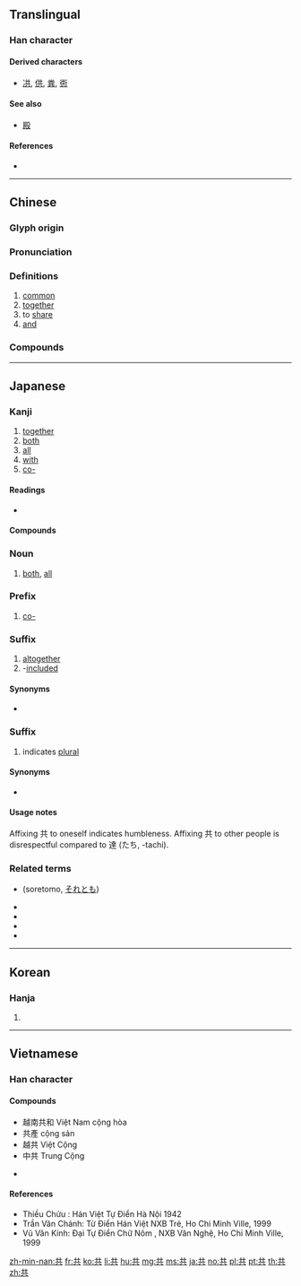 {{character info/new}}
==Translingual==
{{stroke order|strokes=6}}

===Han character===
{{Han char|rn=12|rad=八|as=04|sn=6|four=44801|canj=TC|ids=⿱龷八}}

====Derived characters====
* [[㓋]], [[供]], [[粪]], [[衖]]

====See also====
* {{l|mul|暴}} [[殿]]<!-- does the left side exist independently? -->

====References====
* {{Han ref|kx=0127.050|dkj=01458|dj=0283.060|hdz=10243.020|uh=5171|ud=20849|bh=A640|bd=42560}}

----

==Chinese==
{{zh-forms}}

===Glyph origin===
{{Han etyl}}

===Pronunciation===
{{zh-pron
|m=gòng
|m-s=gong4
|c=gung6,gung1
|h=pfs=khiung
|md=gâe̤ng
|mn=kāng/kā/kiōng
|mn_note=kāng, kā - vernacular, kiōng - literary
|w=3gon
|mc=y
|oc=y
|ma=y
|cat=a,adv,v,con
}}

===Definitions===
{{zh-hanzi}}

# [[common]]
# [[together]]
# to [[share]]
# [[and]]

===Compounds===
{{zh-der|共餐|共產黨|共產國際|共產主義|共產主義青年團|共處|共度|共犯|共匪|共管|共和|共和國|共和制|共話|共計|共進|共居|共勉|共鳴|共謀|共棲|共青團|共生|共識|共事|共同|共同市場|共同體|共同語言|共享|共性|共議|共用|共有|共振|一共|不共天地|不共戴天|不共鑣|中共|五族共和|人神共憤|休戚與共|兄弟共妻|兩虎共鬥|公共|公共事業|公共保險|公共場所|公共安全|公共廁所|公共建設|公共投資|公共支出|公共收入|公共政策|公共救助|公共汽車|公共浴場|公共環境|公共給水|公共行政|公共衛生|公共設施|公共財政|公共部門|公共關係|公共電視|公共電話|公同共有|共乘|共事一夫|共享軟體|共分|共同代理|共同代表|共同企業|共同保證|共同努力|共同基金|共同感覺|共同正犯|共同科目|共同管道|共同經營|共同繼承|共同訴訟|共同語|共同財產|共同趨向|共同運銷|共同點|共命鳥|共和時代|共商大計|共存|共寢|共審制度|共工|共患|共患難|共挽鹿車|共敘舊姻|共有人|共枕|共業|共榮辱|共歲|共治|共洩|共濟一堂|共為脣齒|共營|共犯罪|共生礦|共產國家|共產宣言|共產集團|共登|共益權|共相|共相脣齒|共知|共禦外侮|共筆硯|共線點|共總|共聚|共聚一堂|共舞|共衾|共襄盛舉|共話衷腸|共語|共談|共論|共識決|共軛弧|共軛角|共通|共通意志|共閱|共體時艱|共點線|分憂共患|分甘共苦|反共|反共義士|同休共戚|同條共貫|同甘共苦|同生共死|同胞共乳|同舟共濟|同衾共枕|周召共和|和平共存|和平共處|和衷共濟|國際共管|多共少|天人共棄|奇文共賞|患難與共|攏共|普天共友|有目共睹|有目共見|有目共賞|松蘿共倚|核磁共振|榮辱與共|汽電共生|牛驥共牢|生死與共|眾目共睹|眾目共視|神人共悅|神人共戮|禍福與共|統共|總共|與共|通共|雅俗共賞|首尾共濟|鹿車共挽|共產}}

----

==Japanese==

===Kanji===
{{ja-kanji|grade=4|rs=八04}}

# [[together]]
# [[both]]
# [[all]]
# [[with]]
# [[co-]]

====Readings====
* {{ja-readings|goon=[[く]] (ku), [[くう]] (kū)|kanon=[[きょう]] (kyō)|kanyoon=[[ぐ]] (gu)|kun=[[とも]] (tomo), [[ともに]] (tomoni), [[ども]] (domo)}}

====Compounds====
{{der5
| {{ja-r|共演|きょうえん}}
| {{ja-r|共学|きょうがく}}
| {{ja-r|共感|きょうかん}}
| {{ja-r|共産|きょうさん}}
| {{ja-r|共産党|きょうさんとう}}
| {{ja-r|共存|きょうぞん}}
| {{ja-r|共著|きょうちょ}}
| {{ja-r|共通|きょうつう}}
| {{ja-r|共通語|きょうつうご}}
| {{ja-r|共同|きょうどう}}
| {{ja-r|共犯|きょうはん}}
| {{ja-r|共謀|きょうぼう}}
| {{ja-r|共鳴|きょうめい}}
| {{ja-r|共有|きょうゆう}}
| {{ja-r|共用|きょうよう}}
| {{ja-r|共和国|きょうわこく}}
| {{ja-r|共依存|きょういぞん}}
| {{ja-r|共々|ともども}}, {{ja-r|共共|ともども}}
| {{ja-r|共営|きょうえい}}
| {{ja-r|共栄|きょうえい}}
| {{ja-r|共益|きょうえき}}
| {{ja-r|共起|きょうき}}
| {{ja-r|共襟|ともえり}}
| {{ja-r|共催|きょうさい}}
| {{ja-r|共済|きょうさい}}
| {{ja-r|共助|きょうじょ}}
| {{ja-r|共晶|きょうしょう}}
| {{ja-r|公共|こうきょう}}
| {{ja-r|事共|ことども}}
| {{ja-r|社共|しゃきょう}}
| {{ja-r|是非共|ぜひとも}}
| {{ja-r|中共|ちゅうきょう}}
| {{ja-r|防共|ぼうきょう}}
| {{ja-r|身共|みども}}
| {{ja-r|諸共|もろとも}}
| {{ja-r|容共|ようきょう}}
| {{ja-r|両方共|りょうほうとも}}
| {{ja-r|私共|わたくしども}}
| {{ja-r|何共|なんとも}}
}}

===Noun===
{{ja-noun|とも}}

# [[both]], [[all]]

===Prefix===
{{ja-pos|prefix|きょう}}

# [[co-]]

===Suffix===
{{ja-pos|suffix|とも}}

# [[altogether]]
# -[[included]]
#: {{ja-usex|送料共|そうりょう-とも|including shipping fees, including postage}}

====Synonyms====
* {{ja-r|込|こみ}}

===Suffix===
{{ja-pos|suffix|ども}}

# indicates [[plural]]

====Synonyms====
* {{ja-r|達|たち}}

====Usage notes====
Affixing 共 to oneself indicates humbleness. Affixing 共 to other people is disrespectful compared to 達 (たち, -tachi).

===Related terms===
* {{l|ja|其れ共}} (soretomo, [[それとも]])
* {{l|ja|共食い}}
* {{l|ja|二つ共}}
* {{l|ja|共に}}
* {{l|ja|共稼ぎ}}

----

==Korean==

===Hanja===
{{ko-hanja|hangeul=공}}

# {{defn|lang=ko|sort=八04}}

----

==Vietnamese==

===Han character===
{{vi-hantu|[[cộng]], [[cung]], [[cụng]], [[cùng]], [[gọng]], [[cọng]], [[cũng]]|rs=八04}}

====Compounds====
* 越南共和 Việt Nam cộng hòa
* 共產 cộng sản
* 越共 Việt Cộng
* 中共 Trung Cộng

* {{defn|lang=vi|sort=八04}}

====References====
* Thiều Chửu : Hán Việt Tự Điển Hà Nội 1942
* Trần Văn Chánh: Từ Điển Hán Việt NXB Trẻ, Ho Chi Minh Ville, 1999
* Vũ Văn Kính: Đại Tự Điển Chữ Nôm , NXB Văn Nghệ, Ho Chi Minh Ville, 1999

[[zh-min-nan:共]]
[[fr:共]]
[[ko:共]]
[[li:共]]
[[hu:共]]
[[mg:共]]
[[ms:共]]
[[ja:共]]
[[no:共]]
[[pl:共]]
[[pt:共]]
[[th:共]]
[[zh:共]]